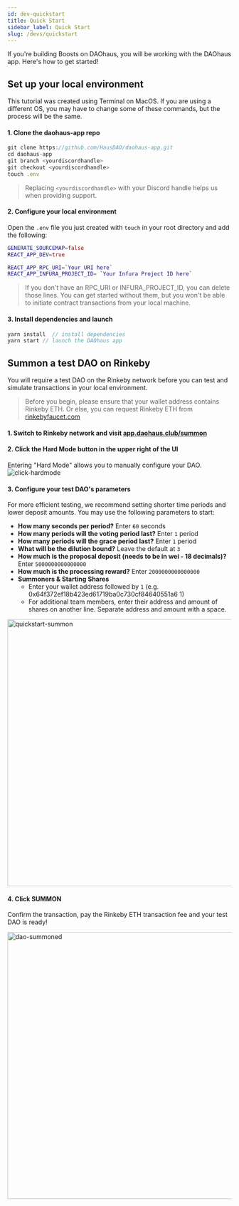 ```yaml
---
id: dev-quickstart
title: Quick Start
sidebar_label: Quick Start
slug: /devs/quickstart
---
```


If you're building Boosts on DAOhaus, you will be working with the DAOhaus app. Here's how to get started!

## Set up your local environment 
This tutorial was created using Terminal on MacOS.  If you are using a different OS, you may have to change some of these commands, but the process will be the same.

#### **1. Clone the daohaus-app repo**

  ```javascript
  git clone https://github.com/HausDAO/daohaus-app.git
  cd daohaus-app
  git branch <yourdiscordhandle>
  git checkout <yourdiscordhandle>
  touch .env
  ```
>Replacing ```<yourdiscordhandle>``` with your Discord handle helps us when providing support.

#### **2. Configure your local environment**

Open the `.env` file you just created with ```touch``` in your root directory and add the following:
``` g
GENERATE_SOURCEMAP=false
REACT_APP_DEV=true

REACT_APP_RPC_URI=`Your URI here` 
REACT_APP_INFURA_PROJECT_ID= `Your Infura Project ID here` 
```
>If you don't have an RPC_URI or INFURA_PROJECT_ID, you can delete those lines. You can get started without them, but you won't be able to initiate contract transactions from your local machine. 

#### **3. Install dependencies and launch**

  ```javascript
  yarn install  // install dependencies
  yarn start // launch the DAOhaus app
  ```

## Summon a test DAO on Rinkeby 
You will require a test DAO on the Rinkeby network before you can test and simulate transactions in your local environment.
> Before you begin, please ensure that your wallet address contains Rinkeby ETH. Or else, you can request Rinkeby ETH from [rinkebyfaucet.com](https://www.rinkebyfaucet.com)

#### **1. Switch to Rinkeby network** and visit [app.daohaus.club/summon](https://app.daohaus.club/summon)

#### **2. Click the Hard Mode button** in the upper right of the UI
Entering "Hard Mode" allows you to manually configure your DAO.
<img src="/img/click_hardmode.png" alt="click-hardmode" />


#### **3. Configure** your test DAO's parameters
For more efficient testing, we recommend setting shorter time periods and lower deposit amounts. You may use the following parameters to start: 
* **How many seconds per period?** Enter `60` seconds
* **How many periods will the voting period last?** Enter `1` period
* **How many periods will the grace period last?** Enter `1` period 
* **What will be the dilution bound?** Leave the default at `3`
* **How much is the proposal deposit (needs to be in wei - 18 decimals)?** Enter `5000000000000000` 
* **How much is the processing reward?** Enter `2000000000000000`
* **Summoners & Starting Shares**
    * Enter your wallet address followed by `1` (e.g. 0x64f372ef18b423ed61719ba0c730cf84640551a6 1)
    * For additional team members, enter their address and amount of shares on another line. Separate address and amount with a space. 

<img src="/img/quickstart_summon.png" alt="quickstart-summon" width="600"/>


#### **4. Click SUMMON** 
Confirm the transaction, pay the Rinkeby ETH transaction fee and your test DAO is ready!

<img src="/img/dao_summoned.png" alt="dao-summoned" width="600"/>















